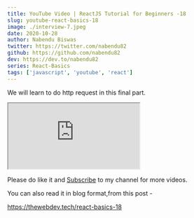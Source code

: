 ```yaml
---
title: YouTube Video | ReactJS Tutorial for Beginners -18
slug: youtube-react-basics-18
image: ./interview-7.jpeg
date: 2020-10-28
author: Nabendu Biswas
twitter: https://twitter.com/nabendu82
github: https://github.com/nabendu82
dev: https://dev.to/nabendu82
series: React-Basics
tags: ['javascript', 'youtube', 'react']
---
```


We will learn to do http request in this final part.

<div className={styles.resp__container}>

<iframe className={styles.resp__iframe} src="https://www.youtube.com/embed/VypOL5vKLig" gesture="media"  allow="encrypted-media" allowfullscreen></iframe>

</div>

Please do like it and [Subscribe](https://www.youtube.com/channel/UCRf7mazcufqZxd2pR3oQJuQ?sub_confirmation=1) to my channel for more videos.

You can also read it in blog format,from this post -

https://thewebdev.tech/react-basics-18


